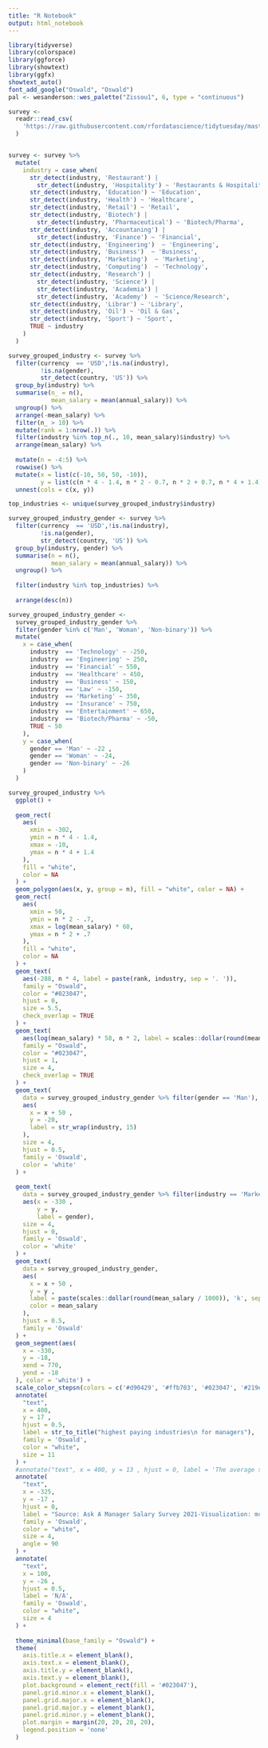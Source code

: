```yaml
---
title: "R Notebook"
output: html_notebook
---
```


```r
library(tidyverse)
library(colorspace)
library(ggforce)
library(showtext)
library(ggfx)
showtext_auto()
font_add_google("Oswald", "Oswald")
pal <- wesanderson::wes_palette("Zissou1", 6, type = "continuous")


```

```r
survey <-
  readr::read_csv(
    'https://raw.githubusercontent.com/rfordatascience/tidytuesday/master/data/2021/2021-05-18/survey.csv'
  )


survey <- survey %>%
  mutate(
    industry = case_when(
      str_detect(industry, 'Restaurant') |
        str_detect(industry, 'Hospitality') ~ 'Restaurants & Hospitality',
      str_detect(industry, 'Education') ~ 'Education',
      str_detect(industry, 'Health') ~ 'Healthcare',
      str_detect(industry, 'Retail') ~ 'Retail',
      str_detect(industry, 'Biotech') |
        str_detect(industry, 'Pharmaceutical') ~ 'Biotech/Pharma',
      str_detect(industry, 'Accountaning') |
        str_detect(industry, 'Finance') ~ 'Financial',
      str_detect(industry, 'Engineering')  ~ 'Engineering',
      str_detect(industry, 'Business')  ~ 'Business',
      str_detect(industry, 'Marketing')  ~ 'Marketing',
      str_detect(industry, 'Computing')  ~ 'Technology',
      str_detect(industry, 'Research') |
        str_detect(industry, 'Science') |
        str_detect(industry, 'Academia') |
        str_detect(industry, 'Academy')  ~ 'Science/Research',
      str_detect(industry, 'Librar') ~ 'Library',
      str_detect(industry, 'Oil') ~ 'Oil & Gas',
      str_detect(industry, 'Sport') ~ 'Sport',
      TRUE ~ industry
    )
  ) 
```
```r
survey_grouped_industry <- survey %>%
  filter(currency  == 'USD',!is.na(industry),
         !is.na(gender),
         str_detect(country, 'US')) %>%
  group_by(industry) %>%
  summarise(n_ = n(),
            mean_salary = mean(annual_salary)) %>%
  ungroup() %>%
  arrange(-mean_salary) %>%
  filter(n_ > 10) %>%
  mutate(rank = 1:nrow(.)) %>%
  filter(industry %in% top_n(., 10, mean_salary)$industry) %>%
  arrange(mean_salary) %>%
  
  mutate(n = -4:5) %>%
  rowwise() %>%
  mutate(x = list(c(-10, 50, 50, -10)),
         y = list(c(n * 4 - 1.4, n * 2 - 0.7, n * 2 + 0.7, n * 4 + 1.4))) %>%
  unnest(cols = c(x, y))

top_industries <- unique(survey_grouped_industry$industry)

survey_grouped_industry_gender <- survey %>%
  filter(currency  == 'USD',!is.na(industry),
         !is.na(gender),
         str_detect(country, 'US')) %>%
  group_by(industry, gender) %>%
  summarise(n = n(),
            mean_salary = mean(annual_salary)) %>%
  ungroup() %>%
  
  filter(industry %in% top_industries) %>%
  
  arrange(desc(n))

survey_grouped_industry_gender <-
  survey_grouped_industry_gender %>%
  filter(gender %in% c('Man', 'Woman', 'Non-binary')) %>%
  mutate(
    x = case_when(
      industry  == 'Technology' ~ -250,
      industry  == 'Engineering' ~ 250,
      industry  == 'Financial' ~ 550,
      industry  == 'Healthcare' ~ 450,
      industry  == 'Business' ~ 150,
      industry  == 'Law' ~ -150,
      industry  == 'Marketing' ~ 350,
      industry  == 'Insurance' ~ 750,
      industry  == 'Entertainment' ~ 650,
      industry  == 'Biotech/Pharma' ~ -50,
      TRUE ~ 50
    ),
    y = case_when(
      gender == 'Man' ~ -22 ,
      gender == 'Woman' ~ -24,
      gender == 'Non-binary' ~ -26
    )
  )


```


```r


survey_grouped_industry %>%
  ggplot() +
  
  geom_rect(
    aes(
      xmin = -302,
      ymin = n * 4 - 1.4,
      xmax = -10,
      ymax = n * 4 + 1.4
    ),
    fill = "white",
    color = NA
  ) +
  geom_polygon(aes(x, y, group = n), fill = "white", color = NA) +
  geom_rect(
    aes(
      xmin = 50,
      ymin = n * 2 - .7,
      xmax = log(mean_salary) * 60,
      ymax = n * 2 + .7
    ),
    fill = "white",
    color = NA
  ) +
  geom_text(
    aes(-288, n * 4, label = paste(rank, industry, sep = '. ')),
    family = "Oswald",
    color = "#023047",
    hjust = 0,
    size = 5.5,
    check_overlap = TRUE
  ) +
  geom_text(
    aes(log(mean_salary) * 58, n * 2, label = scales::dollar(round(mean_salary))),
    family = "Oswald",
    color = "#023047",
    hjust = 1,
    size = 4,
    check_overlap = TRUE
  ) +
  geom_text(
    data = survey_grouped_industry_gender %>% filter(gender == 'Man'),
    aes(
      x = x + 50 ,
      y = -20,
      label = str_wrap(industry, 15)
    ),
    size = 4,
    hjust = 0.5,
    family = 'Oswald',
    color = 'white'
  ) +
  
  geom_text(
    data = survey_grouped_industry_gender %>% filter(industry == 'Marketing') ,
    aes(x = -330 ,
        y = y,
        label = gender),
    size = 4,
    hjust = 0,
    family = 'Oswald',
    color = 'white'
  ) +
  geom_text(
    data = survey_grouped_industry_gender,
    aes(
      x = x + 50 ,
      y = y ,
      label = paste(scales::dollar(round(mean_salary / 1000)), 'k', sep = ''),
      color = mean_salary
    ),
    hjust = 0.5,
    family = 'Oswald'
  ) +
  geom_segment(aes(
    x = -330,
    y = -18,
    xend = 770,
    yend = -18
  ), color = 'white') +
  scale_color_stepsn(colors = c('#d90429', '#ffb703', '#023047', '#219ebc', '#8ecae6')) +
  annotate(
    "text",
    x = 400,
    y = 17 ,
    hjust = 0.5,
    label = str_to_title("highest paying industries\n for managers"),
    family = 'Oswald',
    color = "white",
    size = 11
  ) +
  #annotate("text", x = 400, y = 13 , hjust = 0, label = 'The average salary of a manager \n broken down by industry and gender', family = 'Oswald', color = "white", size = 4) +
  annotate(
    "text",
    x = -325,
    y = -17 ,
    hjust = 0,
    label = "Source: Ask A Manager Salary Survey 2021-Visualization: mcnakhaee",
    family = 'Oswald',
    color = "white",
    size = 4,
    angle = 90
  ) +
  annotate(
    "text",
    x = 100,
    y = -26 ,
    hjust = 0.5,
    label = 'N/A',
    family = 'Oswald',
    color = "white",
    size = 4
  ) +
  
  theme_minimal(base_family = "Oswald") +
  theme(
    axis.title.x = element_blank(),
    axis.text.x = element_blank(),
    axis.title.y = element_blank(),
    axis.text.y = element_blank(),
    plot.background = element_rect(fill = '#023047'),
    panel.grid.minor.x = element_blank(),
    panel.grid.major.x = element_blank(),
    panel.grid.major.y = element_blank(),
    panel.grid.minor.y = element_blank(),
    plot.margin = margin(20, 20, 20, 20),
    legend.position = 'none'
  )

```




